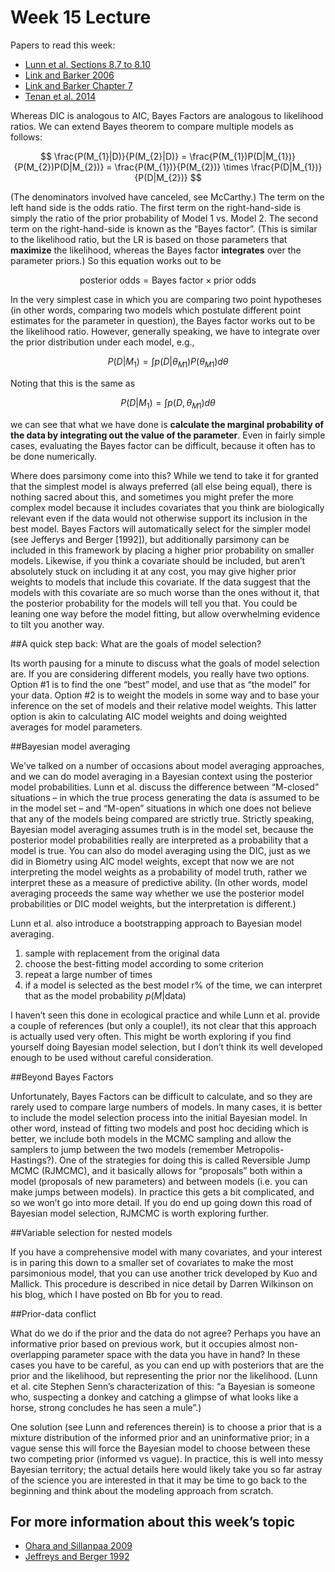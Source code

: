 Week 15 Lecture
========================================================

Papers to read this week:

* [Lunn et al. Sections 8.7 to 8.10](https://github.com/hlynch/Bayesian2020/tree/master/_data/Lunn8_7to8_10.pdf)
* [Link and Barker 2006](https://github.com/hlynch/Bayesian2020/tree/master/_data/LinkBarker2006.pdf)
* [Link and Barker Chapter 7](https://github.com/hlynch/Bayesian2020/tree/master/_data/LinkBarkerChapter7.pdf)
* [Tenan et al. 2014](https://github.com/hlynch/Bayesian2020/tree/master/_data/TenanEtAl2014.pdf)

Whereas DIC is analogous to AIC, Bayes Factors are analogous to likelihood ratios. We can extend Bayes theorem to compare multiple models as follows:

$$
\frac{P(M_{1}|D)}{P(M_{2}|D)} = \frac{P(M_{1})P(D|M_{1})}{P(M_{2})P(D|M_{2})} = \frac{P(M_{1})}{P(M_{2})} \times \frac{P(D|M_{1})}{P(D|M_{2})}
$$

(The denominators involved have canceled, see McCarthy.) The term on the left hand side is the odds ratio. The first term on the right-hand-side is simply the ratio of the prior probability of Model 1 vs. Model 2. The second term on the right-hand-side is known as the “Bayes factor”. (This is similar to the likelihood ratio, but the LR is based on those parameters that **maximize** the likelihood, whereas the Bayes factor **integrates** over the parameter priors.) So this equation works out to be

$$
\mbox{posterior odds} = \mbox{Bayes factor} \times \mbox{prior odds}
$$

In the very simplest case in which you are comparing two point hypotheses (in other words, comparing two models which postulate different point estimates for the parameter in question), the Bayes factor works out to be the likelihood ratio. However, generally speaking, we have to integrate over the prior distribution under each model, e.g., 

$$
P(D|M_{1}) = \int p(D|\theta_{M1})P(\theta_{M1})d\theta
$$

Noting that this is the same as

$$
P(D|M_{1}) = \int p(D,\theta_{M1})d\theta
$$

we can see that what we have done is **calculate the marginal probability of the data by integrating out the value of the parameter**. Even in fairly simple cases, evaluating the Bayes factor can be difficult, because it often has to be done numerically.

Where does parsimony come into this? While we tend to take it for granted that the simplest model is always preferred (all else being equal), there is nothing sacred about this, and sometimes you might prefer the more complex model because it includes covariates that you think are biologically relevant even if the data would not otherwise support its inclusion in the best model. Bayes Factors will automatically select for the simpler model (see Jefferys and Berger [1992]), but additionally parsimony can be included in this framework by placing a higher prior probability on smaller models. Likewise, if you think a covariate should be included, but aren’t absolutely stuck on including it at any cost, you may give higher prior weights to models that include this covariate. If the data suggest that the models with this covariate are so much worse than the ones without it, that the posterior probability for the models will tell you that. You could be leaning one way before the model fitting, but allow overwhelming evidence to tilt you another way.

##A quick step back: What are the goals of model selection?

Its worth pausing for a minute to discuss what the goals of model selection are. If you are considering different models, you really have two options. Option #1 is to find the one “best” model, and use that as “the model” for your data. Option #2 is to weight the models in some way and to base your inference on the set of models and their relative model weights. This latter option is akin to calculating AIC model weights and doing weighted averages for model parameters.

##Bayesian model averaging

We’ve talked on a number of occasions about model averaging approaches, and we can do model averaging in a Bayesian context using the posterior model probabilities. Lunn et al. discuss the difference between “M-closed” situations – in which the true process generating the data is assumed to be in the model set – and “M-open” situations in which one does not believe that any of the models being compared are strictly true. Strictly speaking, Bayesian model averaging assumes truth is in the model set, because the posterior model probabilities really are interpreted as a probability that a model is true. You can also do model averaging using the DIC, just as we did in Biometry using AIC model weights, except that now we are not interpreting the model weights as a probability of model truth, rather we interpret these as a measure of predictive ability. (In other words, model averaging proceeds the same way whether we use the posterior model probabilities or DIC model weights, but the interpretation is different.)

Lunn et al. also introduce a bootstrapping approach to Bayesian model averaging. 

1) sample with replacement from the original data
2) choose the best-fitting model according to some criterion
3) repeat a large number of times
4) if a model is selected as the best model r$\%$ of the time, we can interpret that as the model probability $p(M|\mbox{data})$

I haven’t seen this done in ecological practice and while Lunn et al. provide a couple of references (but only a couple!), its not clear that this approach is actually used very often. This might be worth exploring if you find yourself doing Bayesian model selection, but I don’t think its well developed enough to be used without careful consideration. 

##Beyond Bayes Factors

Unfortunately, Bayes Factors can be difficult to calculate, and so they are rarely used to compare large numbers of models. In many cases, it is better to include the model selection process into the initial Bayesian model. In other word, instead of fitting two models and post hoc deciding which is better, we include both models in the MCMC sampling and allow the samplers to jump between the two models (remember Metropolis-Hastings?). One of the strategies for doing this is called Reversible Jump MCMC (RJMCMC), and it basically allows for “proposals” both within a model (proposals of new parameters) and between models (i.e. you can make jumps between models). In practice this gets a bit complicated, and so we won’t go into more detail. If you do end up going down this road of Bayesian model selection, RJMCMC is worth exploring further. 

##Variable selection for nested models

If you have a comprehensive model with many covariates, and your interest is in paring this down to a smaller set of covariates to make the most parsimonious model, that you can use another trick developed by Kuo and Mallick. This procedure is described in nice detail by Darren Wilkinson on his blog, which I have posted on Bb for you to read. 

##Prior-data conflict

What do we do if the prior and the data do not agree? Perhaps you have an informative prior based on previous work, but it occupies almost non-overlapping parameter space with the data you have in hand? In these cases you have to be careful, as you can end up with posteriors that are \emph{between} the prior and the likelihood, but representing \emph{neither} the prior nor the likelihood. (Lunn et al. cite Stephen Senn’s characterization of this: “a Bayesian is someone who, suspecting a donkey and catching a glimpse of what looks like a horse, strong concludes he has seen a mule”.)

One solution (see Lunn and references therein) is to choose a prior that is a mixture distribution of the informed prior and an uninformative prior; in a vague sense this will force the Bayesian model to choose between these two competing prior (informed vs vague). In practice, this is well into messy Bayesian territory; the actual details here would likely take you so far astray of the science you are interested in that it may be time to go back to the beginning and think about the modeling approach from scratch.

For more information about this week's topic
------------------------

* [Ohara and Sillanpaa 2009](https://github.com/hlynch/Bayesian2020/tree/master/_data/OharaSillanpaa2009.pdf)
* [Jeffreys and Berger 1992](https://github.com/hlynch/Bayesian2020/tree/master/_data/JeffreysBerger1992.pdf)
